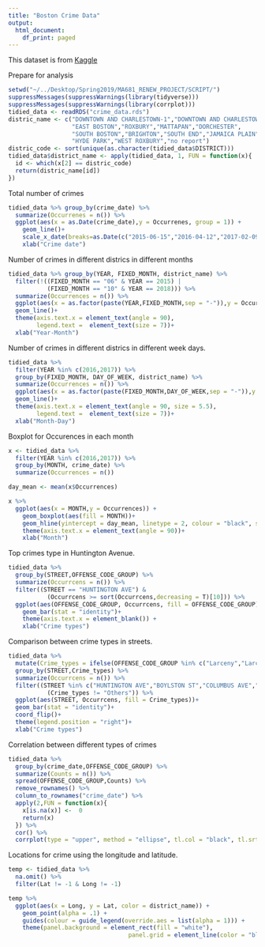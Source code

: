 ---
title: "Boston Crime Data"
output:
  html_document:
    df_print: paged
---

This dataset is from [Kaggle](https://www.kaggle.com/ankkur13/boston-crime-data) 

Prepare for analysis
```{r}
setwd("~/../Desktop/Spring2019/MA681_RENEW_PROJECT/SCRIPT/")
suppressMessages(suppressWarnings(library(tidyverse)))
suppressMessages(suppressWarnings(library(corrplot)))
tidied_data <- readRDS("crime_data.rds")
distric_name <- c("DOWNTOWN AND CHARLESTOWN-1","DOWNTOWN AND CHARLESTOWN-2",
                  "EAST BOSTON","ROXBURY","MATTAPAN","DORCHESTER",
                  "SOUTH BOSTON","BRIGHTON","SOUTH END","JAMAICA PLAIN",
                  "HYDE PARK","WEST ROXBURY","no report")
distric_code <- sort(unique(as.character(tidied_data$DISTRICT)))
tidied_data$district_name <- apply(tidied_data, 1, FUN = function(x){
  id <- which(x[2] == distric_code)
  return(distric_name[id])
})

```

Total number of crimes
```{r}
tidied_data %>% group_by(crime_date) %>%
  summarize(Occurrenes = n()) %>%
  ggplot(aes(x = as.Date(crime_date),y = Occurrenes, group = 1)) + 
    geom_line()+
    scale_x_date(breaks=as.Date(c("2015-06-15","2016-04-12","2017-02-09","2017-12-06","2018-10-03")))+
    xlab("Crime date")
```

Number of crimes in different districs in different months
```{r, dpi=800}
tidied_data %>% group_by(YEAR, FIXED_MONTH, district_name) %>%
  filter(!((FIXED_MONTH == "06" & YEAR == 2015) | 
           (FIXED_MONTH == "10" & YEAR == 2018))) %>%
  summarize(Occurrences = n()) %>%
  ggplot(aes(x = as.factor(paste(YEAR,FIXED_MONTH,sep = "-")),y = Occurrences, group = district_name,color = district_name)) + 
  geom_line()+
  theme(axis.text.x = element_text(angle = 90),
        legend.text =  element_text(size = 7))+
  xlab("Year-Month")
```

Number of crimes in different districs in different week days.
```{r, dpi=800 }
tidied_data %>% 
  filter(YEAR %in% c(2016,2017)) %>%
  group_by(FIXED_MONTH, DAY_OF_WEEK, district_name) %>%
  summarize(Occurrences = n()) %>%
  ggplot(aes(x = as.factor(paste(FIXED_MONTH,DAY_OF_WEEK,sep = "-")),y = Occurrences, group = district_name,color = district_name)) + 
  geom_line()+
  theme(axis.text.x = element_text(angle = 90, size = 5.5),
        legend.text =  element_text(size = 7))+
  xlab("Month-Day")
```

Boxplot for Occurences in each month
```{r}
x <- tidied_data %>% 
  filter(YEAR %in% c(2016,2017)) %>%
  group_by(MONTH, crime_date) %>%
  summarize(Occurrences = n())

day_mean <- mean(x$Occurrences)

x %>%
  ggplot(aes(x = MONTH,y = Occurrences)) + 
    geom_boxplot(aes(fill = MONTH))+
    geom_hline(yintercept = day_mean, linetype = 2, colour = "black", size = 1.5)+ # mean of day crime occurrences
    theme(axis.text.x = element_text(angle = 90))+
    xlab("Month")
```

Top crimes type in Huntington Avenue.
```{r}
tidied_data %>%
  group_by(STREET,OFFENSE_CODE_GROUP) %>%
  summarize(Occurrcens = n()) %>%
  filter((STREET == "HUNTINGTON AVE") &
           (Occurrcens >= sort(Occurrcens,decreasing = T)[10])) %>%
  ggplot(aes(OFFENSE_CODE_GROUP, Occurrcens, fill = OFFENSE_CODE_GROUP))+
    geom_bar(stat = "identity")+
    theme(axis.text.x = element_blank()) +
    xlab("Crime types")
```

Comparison between crime types in streets.
```{r}
tidied_data %>%
  mutate(Crime_types = ifelse(OFFENSE_CODE_GROUP %in% c("Larceny","Larceny From Motor Vehicle","Simple Assault","Aggravated Assault"),OFFENSE_CODE_GROUP, "Others")) %>%
  group_by(STREET,Crime_types) %>%
  summarize(Occurrcens = n()) %>%
  filter((STREET %in% c("HUNTINGTON AVE","BOYLSTON ST","COLUMBUS AVE","MASSACHUSETTS AVE","NEWBURY ST")) &
           (Crime_types != "Others")) %>%
  ggplot(aes(STREET, Occurrcens, fill = Crime_types))+
  geom_bar(stat = "identity")+
  coord_flip()+
  theme(legend.position = "right")+
  xlab("Crime types")
```

Correlation between different types of crimes
```{r,dpi=500}
tidied_data %>%
  group_by(crime_date,OFFENSE_CODE_GROUP) %>%
  summarize(Counts = n()) %>%
  spread(OFFENSE_CODE_GROUP,Counts) %>%
  remove_rownames() %>%
  column_to_rownames("crime_date") %>%
  apply(2,FUN = function(x){
    x[is.na(x)] <-  0
    return(x)
  }) %>%
  cor() %>%
  corrplot(type = "upper", method = "ellipse", tl.col = "black", tl.srt = 45, number.cex = .75,tl.cex = .40,outline = FALSE)

```

Locations for crime using the longitude and latitude.
```{r}
temp <- tidied_data %>%
  na.omit() %>%
  filter(Lat != -1 & Long != -1)

temp %>%  
  ggplot(aes(x = Long, y = Lat, color = district_name)) +
    geom_point(alpha = .1) + 
    guides(colour = guide_legend(override.aes = list(alpha = 1))) +
    theme(panel.background = element_rect(fill = "white"),
                                  panel.grid = element_line(color = "black"))

```